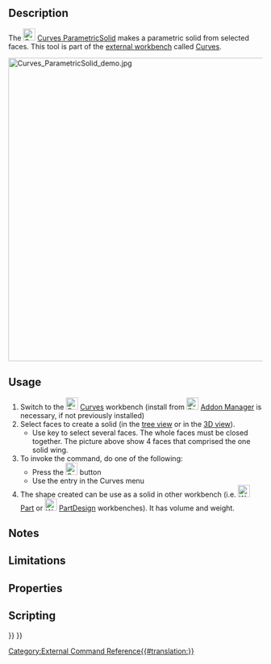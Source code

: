 <languages/>
<translate>

<!--T:1-->
{{Docnav
|[[Curves_ZebraTool|ZebraTool]]
|[[Curves_IsoCurve|IsoCurve]]
|[[Curves_Workbench|Curves]]
|IconL=Curves_ZebraTool.svg
|IconR=Curves_IsoCurve.svg
|IconC=Curves_workbench_icon.svg
}}

<!--T:2-->
{{GuiCommand
|Name=Curves ParametricSolid
|MenuLocation=Misc. → Parametric solid
|Workbenches=[[Curves_Workbench|Curves]]
}}

==Description== <!--T:3-->

<!--T:4-->
The [[Image:Curves_ParametricSolid.svg|24px]] [[Curves_ParametricSolid|Curves ParametricSolid]] makes a parametric solid from selected faces. This tool is part of the [[External_workbenches|external workbench]] called [[Curves_Workbench|Curves]].

<!--T:12-->
[[File:Curves_ParametricSolid_demo.jpg|600px]]
{{Caption|Above: shows before (left) and after (right) application of the ParametricSolid tool}}

==Usage== <!--T:5-->

<!--T:6-->
# Switch to the [[Image:Curves_workbench_icon.svg|24px]] [[Curves_Workbench|Curves]] workbench (install from [[Image:Std_AddonMgr.svg|24px]] [[Std_AddonMgr|Addon Manager]] is necessary, if not previously installed)
# Select faces to create a solid (in the [[Tree_view|tree view]] or in the [[3D_view|3D view]]).
#* Use {{KEY|Ctrl}} key to select several faces. The whole faces must be closed together. The picture above show 4 faces that comprised the one solid wing.
# To invoke the command, do one of the following:
#* Press the [[Image:Curves_ParametricSolid.svg|24px]] button
#* Use the {{MenuCommand|Misc. → Parametric solid}} entry in the Curves menu
# The shape created can be use as a solid in other workbench (i.e. [[Image:Workbench_Part.svg|24px|link=Part_Workbench]] [[Part_Workbench|Part]] or [[Image:Workbench_PartDesign.svg|24px|link=PartDesign_Workbench]] [[PartDesign_Workbench|PartDesign]] workbenches). It has volume and weight.

==Notes== <!--T:7-->


==Limitations== <!--T:8-->


==Properties== <!--T:9-->


==Scripting== <!--T:10-->


<!--T:11-->
{{Docnav
|[[Curves_ZebraTool|ZebraTool]]
|[[Curves_IsoCurve|IsoCurve]]
|[[Curves_Workbench|Curves]]
|IconL=Curves_ZebraTool.svg
|IconR=Curves_IsoCurve.svg
|IconC=Curves_workbench_icon.svg
}}

</translate>
{{Curves Tools navi{{#translation:}}}}
{{Userdocnavi{{#translation:}}}}
[[Category:External Command Reference{{#translation:}}]]